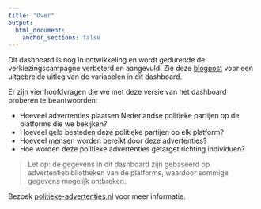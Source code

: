 ```yaml
---
title: "Over"
output:
  html_document:
    anchor_sections: false
---
```


Dit dashboard is nog in ontwikkeling en wordt gedurende de verkiezingscampagne verbeterd en aangevuld. Zie deze [blogpost](https://politieke-advertenties.nl/waar-komen-onze-data-vandaan/) voor een uitgebreide uitleg van de variabelen in dit dashboard.	

Er zijn vier hoofdvragen die we met deze versie van het dashboard proberen te beantwoorden:

+ Hoeveel advertenties plaatsen Nederlandse politieke partijen op de platforms die we bekijken?
+ Hoeveel geld besteden deze politieke partijen op elk platform?
+ Hoeveel mensen worden bereikt door deze advertenties?
+ Hoe worden deze politieke advertenties getarget richting individuen?

> Let op: de gegevens in dit dashboard zijn gebaseerd op advertentiebibliotheken van de platforms, waardoor sommige gegevens mogelijk ontbreken.	

Bezoek [politieke-advertenties.nl](https://politieke-advertenties.nl/) voor meer informatie.